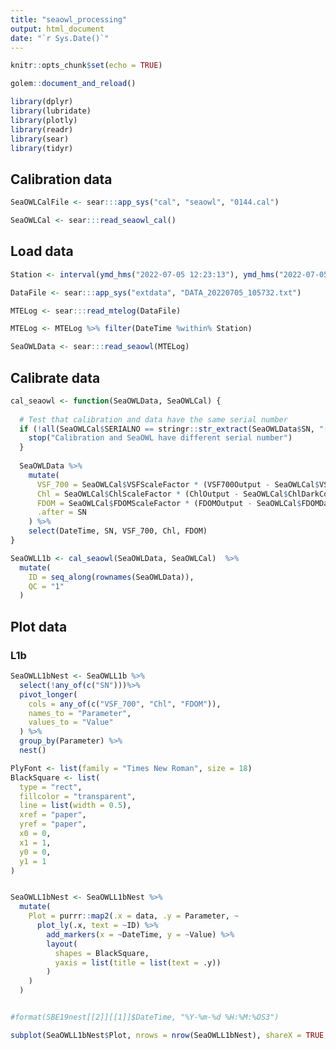 ```yaml
---
title: "seaowl_processing"
output: html_document
date: "`r Sys.Date()`"
---
```


```r
knitr::opts_chunk$set(echo = TRUE)

golem::document_and_reload()

library(dplyr)
library(lubridate)
library(plotly)
library(readr)
library(sear)
library(tidyr)
```

## Calibration data

```r
SeaOWLCalFile <- sear:::app_sys("cal", "seaowl", "0144.cal")

SeaOWLCal <- sear:::read_seaowl_cal()
```

## Load data

```r
Station <- interval(ymd_hms("2022-07-05 12:23:13"), ymd_hms("2022-07-05 12:23:15"))

DataFile <- sear:::app_sys("extdata", "DATA_20220705_105732.txt")

MTELog <- sear:::read_mtelog(DataFile)

MTELog <- MTELog %>% filter(DateTime %within% Station)

SeaOWLData <- sear:::read_seaowl(MTELog)
```

## Calibrate data

```r
cal_seaowl <- function(SeaOWLData, SeaOWLCal) {
  
  # Test that calibration and data have the same serial number
  if (!all(SeaOWLCal$SERIALNO == stringr::str_extract(SeaOWLData$SN, "(?<=-).*"))) {
    stop("Calibration and SeaOWL have different serial number")
  }
  
  SeaOWLData %>%
    mutate(
      VSF_700 = SeaOWLCal$VSFScaleFactor * (VSF700Output - SeaOWLCal$VSFDarkCounts),
      Chl = SeaOWLCal$ChlScaleFactor * (ChlOutput - SeaOWLCal$ChlDarkCounts),
      FDOM = SeaOWLCal$FDOMScaleFactor * (FDOMOutput - SeaOWLCal$FDOMDarkCounts),
      .after = SN
    ) %>% 
    select(DateTime, SN, VSF_700, Chl, FDOM)
}

SeaOWLL1b <- cal_seaowl(SeaOWLData, SeaOWLCal)  %>%
  mutate(
    ID = seq_along(rownames(SeaOWLData)),
    QC = "1"
  )
```

## Plot data

### L1b

```r
SeaOWLL1bNest <- SeaOWLL1b %>%
  select(!any_of(c("SN")))%>%
  pivot_longer(
    cols = any_of(c("VSF_700", "Chl", "FDOM")),
    names_to = "Parameter",
    values_to = "Value"
  ) %>%
  group_by(Parameter) %>%
  nest()

PlyFont <- list(family = "Times New Roman", size = 18)
BlackSquare <- list(
  type = "rect",
  fillcolor = "transparent",
  line = list(width = 0.5),
  xref = "paper",
  yref = "paper",
  x0 = 0,
  x1 = 1,
  y0 = 0,
  y1 = 1
)


SeaOWLL1bNest <- SeaOWLL1bNest %>%
  mutate(
    Plot = purrr::map2(.x = data, .y = Parameter, ~
      plot_ly(.x, text = ~ID) %>%
        add_markers(x = ~DateTime, y = ~Value) %>%
        layout(
          shapes = BlackSquare,
          yaxis = list(title = list(text = .y))
        )
    )
  )


#format(SBE19nest[[2]][[1]]$DateTime, "%Y-%m-%d %H:%M:%OS3")

subplot(SeaOWLL1bNest$Plot, nrows = nrow(SeaOWLL1bNest), shareX = TRUE, titleY = TRUE)
```

